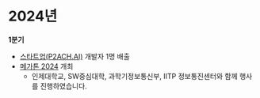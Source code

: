 # 2024년

**1분기**
- [스타트업(P2ACH.AI)](https://p2ach.ai/) 개발자 1명 배출
- [메가톤 2024](http://localhost:3000/activities/megathon/2024) 개최
  - 인제대학교, SW중심대학, 과학기정보통신부, IITP 정보통진센터와 함께 행사를 진행하였습니다.
